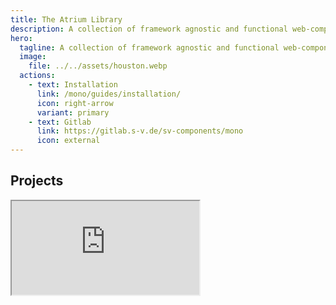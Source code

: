 ```yaml
---
title: The Atrium Library
description: A collection of framework agnostic and functional web-components.
hero:
  tagline: A collection of framework agnostic and functional web-components.
  image:
    file: ../../assets/houston.webp
  actions:
    - text: Installation
      link: /mono/guides/installation/
      icon: right-arrow
      variant: primary
    - text: Gitlab
      link: https://gitlab.s-v.de/sv-components/mono
      icon: external
---
```



## Projects

<iframe src="https://tihav.pages.s-v.de/gitlab-dependency-analysis/dependents/?1455" />
<br />
<br />
{/*
## Next steps

<CardGrid stagger>
  <Card title="Update content" icon="pencil">
    Edit `src/content/docs/index.mdx` to see this page change.
  </Card>
  <Card title="Add new content" icon="add-document">
    Add Markdown or MDX files to `src/content/docs` to create new pages.
  </Card>
  <Card title="Configure your site" icon="setting">
    Edit your `sidebar` and other config in `astro.config.mjs`.
  </Card>
  <Card title="Read the docs" icon="open-book">
    Learn more in [the Starlight Docs](https://starlight.astro.build/).
  </Card>
</CardGrid> */}
